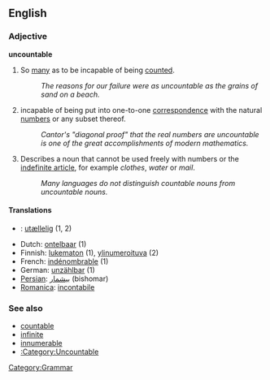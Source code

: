 ==English==
===Adjective===
'''uncountable'''

# So [[many]] as to be incapable of being [[count]]ed.
#: ''The reasons for our failure were as uncountable as the grains of sand on a beach.''
# {{math}} incapable of being put into one-to-one [[correspondence]] with the natural [[number]]s or any subset thereof.
#: ''Cantor's "diagonal proof" that the real numbers are uncountable is one of the great accomplishments of modern mathematics.''
# {{linguistics}} Describes a noun that cannot be used freely with numbers or the [[indefinite article]], for example ''clothes'', ''water'' or ''mail''.
#: ''Many languages do not distinguish countable nouns from uncountable nouns.''

====Translations====
*{{da}}: [[utællelig]] (1, 2)
* Dutch: [[ontelbaar]] (1)
* Finnish: [[lukematon]] (1), [[ylinumeroituva]] (2)
* French: [[indénombrable]] (1)
* German: [[unzählbar]] (1)
* [[Persian]]: [[بیشمار]] (bishomar)
*[[Romanica]]: [[incontabile]]

===See also===
*[[countable]]
*[[infinite]]
*[[innumerable]]
*[[:Category:Uncountable]]

[[Category:Grammar]]